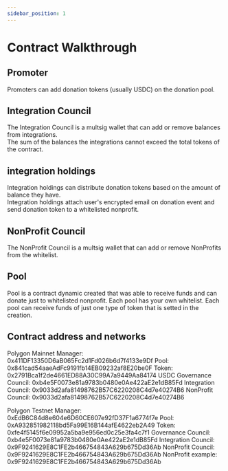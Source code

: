 ```yaml
---
sidebar_position: 1
---
```


# Contract Walkthrough
## Promoter
Promoters can add donation tokens (usually USDC) on the donation pool.

## Integration Council
The Integration Council is a multsig wallet that can add or remove balances from integrations.  
The sum of the balances the integrations cannot exceed the total tokens of the contract.

## integration holdings
Integration holdings can distribute donation tokens based on the amount of balance they have.  
Integration holdings attach user's encrypted email on donation event and send donation token to a whitelisted nonprofit.

## NonProfit Council
The NonProfit Council is a multsig wallet that can add or remove NonProfits from the whitelist.

## Pool
Pool is a contract dynamic created that was able to receive funds and can donate just to whitelisted nonprofit. 
Each pool has your own whitelist. Each pool can receive funds of just one type of token that is setted in the creation.

## Contract address and networks
Polygon Mainnet
Manager: 0x411DF13350D6aB065Fc2d1Fd026b6d7f4133e9Df
Pool: 0x841cad54aaeAdFc9191fb14EB09232af8E20be0F
Token: 0x2791Bca1f2de4661ED88A30C99A7a9449Aa84174 USDC
Governance Council: 0xb4e5F0073e81a9783b0480e0Ae422aE2e1dB85Fd
Integration Council: 0x9033d2afa81498762B57C6220208C4d7e40274B6
NonProfit Council: 0x9033d2afa81498762B57C6220208C4d7e40274B6


Polygon Testnet
Manager: 0xEdB6C84d8e604e6D60CE607e92fD37F1a6774f7e
Pool: 0xA932851982118bd5Fa99E16B144afE4622eb2A49
Token: 0xfe4f5145f6e09952a5ba9e956ed0c25e3fa4c7f1
Governance Council: 0xb4e5F0073e81a9783b0480e0Ae422aE2e1dB85Fd
Integration Council: 0x9F9241629E8C1FE2b466754843A629b675Dd36Ab
NonProfit Council: 0x9F9241629E8C1FE2b466754843A629b675Dd36Ab
NonProfit example: 0x9F9241629E8C1FE2b466754843A629b675Dd36Ab


